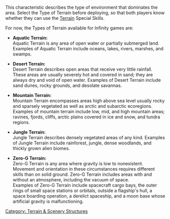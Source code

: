 {{section-main-sections}}
{{section-terrain-and-scenery-section}}


{{n4only}}
{{n4list}}
This characteristic describes the type of environment that dominates the area.
Select the Type of Terrain before deploying, so that both players know whether they can use the [[Terrain]] Special Skills.

{{skillbox |black| TYPES OF TERRAIN | }}
{{effects}}
For now, the Types of Terrain available for Infinity games are:

* '''Aquatic Terrain:'''<br>Aquatic Terrain is any area of open water or partially submerged land. Examples of Aquatic Terrain include oceans, lakes, rivers, marshes, and swamps.

* '''Desert Terrain:'''<br>Desert Terrain describes open areas that receive very little rainfall. These areas are usually severely hot and covered in sand; they are always dry and void of open water. Examples of Desert Terrain include sand dunes, rocky grounds, and desolate savannas.

* '''Mountain Terrain:'''<br>Mountain Terrain encompasses areas high above sea level  usually rocky and sparsely vegetated  as well as arctic and subarctic ecoregions. Examples of mountain terrain include low, mid, and high mountain areas; ravines, fjords, cliffs, arctic plains covered in ice and snow, and tundra regions.

* '''Jungle Terrain:'''<br>Jungle Terrain describes densely vegetated areas of any kind. Examples of Jungle Terrain include rainforest, jungle, dense woodlands, and thickly grown alien biomes.

* '''Zero-G Terrain:'''<br>Zero-G Terrain is any area where gravity is low to nonexistent. Movement and orientation in these circumstances requires different skills than on solid ground. Zero-G Terrain includes areas with and without an atmosphere, including the vacuum of space.<br>Examples of Zero-G Terrain include spacecraft cargo bays, the outer rings of small space stations or orbitals, outside a flagship's hull, a space boarding operation, a derelict spaceship, and a moon base whose artificial gravity is malfunctioning.


{{n4end}}



[[Category: Terrain & Scenery Structures]]